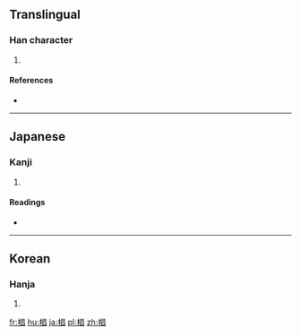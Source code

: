 ==Translingual==

===Han character===
{{Han char|rn=75|rad=木|as=08|sn=12|four=|canj=木日日 (DAA)}}

# {{defn|Han|sort=木08}}

====References====
* {{Han ref|kx=0537.131|dkj=15063|dj=0924.160|hdz=21232.041|uh=6919|ud=26905}}

----

==Japanese==

===Kanji===
{{ja-kanji|grade=|rs=木08}}

# {{defn|lang=ja|sort=木08}}

====Readings====
* {{ja-readings|on=|kun=[[すぎ]] (sugi)}}

----

==Korean==

===Hanja===
{{ko-hanja|hangeul=창|eumhun=|rv=chang|mr=ch'ang|y=chang}}

# {{defn|lang=ko|sort=木08}}

[[fr:椙]]
[[hu:椙]]
[[ja:椙]]
[[pl:椙]]
[[zh:椙]]